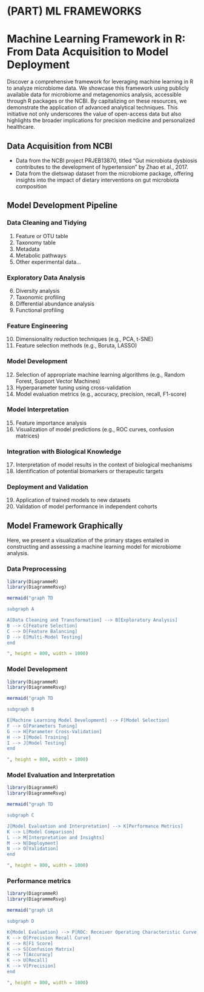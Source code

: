 # (PART) ML FRAMEWORKS  {-}
# Machine Learning Framework in R: From Data Acquisition to Model Deployment {#ml-framework_R}
Discover a comprehensive framework for leveraging machine learning in R to analyze microbiome data. We showcase this framework using publicly available data for microbiome and metagenomics analysis, accessible through R packages or the NCBI. By capitalizing on these resources, we demonstrate the application of advanced analytical techniques. This initiative not only underscores the value of open-access data but also highlights the broader implications for precision medicine and personalized healthcare.

## Data Acquisition from NCBI
- Data from the NCBI project PRJEB13870, titled "Gut microbiota dysbiosis contributes to the development of hypertension" by Zhao et al., 2017.
- Data from the dietswap dataset from the microbiome package, offering insights into the impact of dietary interventions on gut microbiota composition


## Model Development Pipeline

### Data Cleaning and Tidying
1. Feature or OTU table
2. Taxonomy table
3. Metadata
4. Metabolic pathways
5. Other experimental data...

### Exploratory Data Analysis
6. Diversity analysis
7. Taxonomic profiling
8. Differential abundance analysis
9. Functional profiling

### Feature Engineering
10. Dimensionality reduction techniques (e.g., PCA, t-SNE)
11. Feature selection methods (e.g., Boruta, LASSO)

### Model Development
12. Selection of appropriate machine learning algorithms (e.g., Random Forest, Support Vector Machines)
13. Hyperparameter tuning using cross-validation
14. Model evaluation metrics (e.g., accuracy, precision, recall, F1-score)

### Model Interpretation
15. Feature importance analysis
16. Visualization of model predictions (e.g., ROC curves, confusion matrices)

### Integration with Biological Knowledge
17. Interpretation of model results in the context of biological mechanisms
18. Identification of potential biomarkers or therapeutic targets

### Deployment and Validation
19. Application of trained models to new datasets
20. Validation of model performance in independent cohorts


## Model Framework Graphically

Here, we present a visualization of the primary stages entailed in constructing and assessing a machine learning model for microbiome analysis.


### Data Preprocessing

```r
library(DiagrammeR)
library(DiagrammeRsvg)

mermaid("graph TD

subgraph A

A[Data Cleaning and Transformation] --> B[Exploratory Analysis]
B --> C[Feature Selection]
C --> D[Feature Balancing]
D --> E[Multi-Model Testing]
end

", height = 800, width = 1000)
```


### Model Development

```r
library(DiagrammeR)
library(DiagrammeRsvg)

mermaid("graph TD

subgraph B

E[Machine Learning Model Development] --> F[Model Selection]
F --> G[Parameters Tuning]
G --> H[Parameter Cross-Validation]
H --> I[Model Training]
I --> J[Model Testing]
end

", height = 800, width = 1000)
```


### Model Evaluation and Interpretation

```r
library(DiagrammeR)
library(DiagrammeRsvg)

mermaid("graph TD

subgraph C

J[Model Evaluation and Interpretation] --> K[Performance Metrics]
K --> L[Model Comparison]
L --> M[Interpretation and Insights]
M --> N[Deployment]
N --> O[Validation]
end

", height = 800, width = 1000)
```


### Performance metrics

```r
library(DiagrammeR)
library(DiagrammeRsvg)

mermaid("graph LR

subgraph D

K{Model Evaluation} --> P[ROC: Receiver Operating Characteristic Curve]
K --> Q[Precision Recall Curve]
K --> R[F1 Score]
K --> S[Confusion Matrix]
K --> T[Accuracy]
K --> U[Recall]
K --> V[Precision]
end

", height = 800, width = 1000)

```

